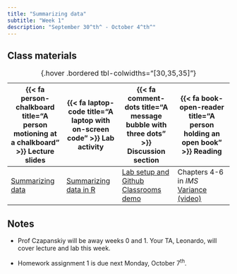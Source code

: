 ```yaml
---
title: "Summarizing data"
subtitle: "Week 1"
description: "September 30^th^ - October 4^th^"
---
```


## Class materials

| {{< fa person-chalkboard title="A person motioning at a chalkboard" >}} Lecture slides  |  {{< fa laptop-code title="A laptop with on-screen code" >}} Lab activity | {{< fa comment-dots title="A message bubble with three dots" >}} Discussion section | {{< fa book-open-reader title="A person holding an open book" >}} Reading |
|----|----|----|----|
| [Summarizing data](slides/week1/week1-slides.html){target="_blank"} | [Summarizing data in R](labs/week-1-lab.Rmd){target="_blank} | [Lab setup and Github Classrooms demo](discussion/week1-discussion.Rmd){target="_blank} | Chapters 4-6 in *IMS* <br /> [Variance (video)](https://dlsun.github.io/probability/variance.html#theory-25){target="_blank"}
: {.hover .bordered tbl-colwidths="[30,35,35]"} 

## Notes

* Prof Czapanskiy will be away weeks 0 and 1. Your TA, Leonardo, will cover lecture and lab this week.

* Homework assignment 1 is due next Monday, October 7^th^.

